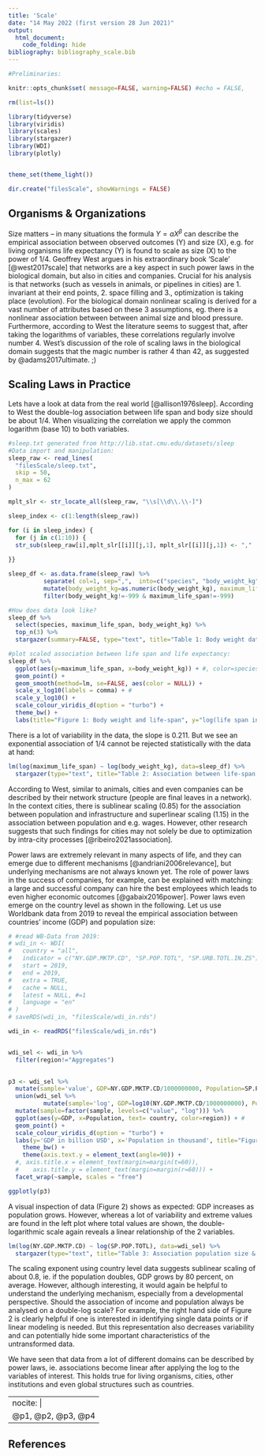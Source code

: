 ```yaml
---
title: 'Scale'
date: "14 May 2022 (first version 28 Jun 2021)"
output: 
  html_document:
    code_folding: hide
bibliography: bibliography_scale.bib
---
```



```r

#Preliminaries:

knitr::opts_chunk$set( message=FALSE, warning=FALSE) #echo = FALSE,

rm(list=ls())

library(tidyverse)
library(viridis)
library(scales)
library(stargazer)
library(WDI)
library(plotly)


theme_set(theme_light())

dir.create("filesScale", showWarnings = FALSE)


```

## Organisms & Organizations

Size matters -- in many situations the formula $Y=aX^\beta$ can describe the empirical association between observed outcomes (Y) and size (X), e.g. for living organisms life expectancy (Y) is found to scale as size (X) to the power of 1/4. Geoffrey West argues in his extraordinary book 'Scale' [@west2017scale] that networks are a key aspect in such power laws in the biological domain, but also in cities and companies. Crucial for his analysis is that networks (such as vessels in animals, or pipelines in cities) are 1. invariant at their end points, 2. space filling and 3., optimization is taking place (evolution). For the biological domain nonlinear scaling is derived for a vast number of attributes based on these 3 assumptions, eg. there is a nonlinear association between between animal size and blood pressure. Furthermore, according to West the literature seems to suggest that, after taking the logarithms of variables, these correlations regularly involve number 4. West's discussion of the role of scaling laws in the biological domain suggests that the magic number is rather 4 than 42, as suggested by @adams2017ultimate. ;)

## Scaling Laws in Practice

Lets have a look at data from the real world [@allison1976sleep]. According to West the double-log association between life span and body size should be about 1/4. When visualizing the correlation we apply the common logarithm (base 10) to both variables.

```r
#sleep.txt generated from http://lib.stat.cmu.edu/datasets/sleep
#Data import and manipulation:
sleep_raw <- read_lines(
  "filesScale/sleep.txt",
  skip = 50,
  n_max = 62
)

mplt_slr <- str_locate_all(sleep_raw, "\\s[\\d\\.\\-]") 

sleep_index <- c(1:length(sleep_raw))  

for (i in sleep_index) {
  for (j in c(1:10)) {
  str_sub(sleep_raw[i],mplt_slr[[i]][j,1], mplt_slr[[i]][j,1]) <- ","
  
}}

sleep_df <- as.data.frame(sleep_raw) %>%
          separate( col=1, sep=",",  into=c("species", "body_weight_kg", "brain_weight_g", "hrs_slow_wave_sleep", "hrs_paradoxical_sleep", "hrs_total_sleep", "maximum_life_span", "gestation_time", "predation_index", "sleeping_exp._index", "overall_danger_index")) %>%
          mutate(body_weight_kg=as.numeric(body_weight_kg), maximum_life_span=as.numeric(maximum_life_span)) %>% 
          filter(body_weight_kg!=-999 & maximum_life_span!=-999)        

#How does data look like?
sleep_df %>%
  select(species, maximum_life_span, body_weight_kg) %>%
  top_n(3) %>%
  stargazer(summary=FALSE, type="text", title="Table 1: Body weight data")

#plot scaled association between life span and life expectancy:
sleep_df %>%
  ggplot(aes(y=maximum_life_span, x=body_weight_kg)) + #, color=species
  geom_point() +
  geom_smooth(method=lm, se=FALSE, aes(color = NULL)) +
  scale_x_log10(labels = comma) + #
  scale_y_log10() +
  scale_colour_viridis_d(option = "turbo") +
  theme_bw() +
  labs(title="Figure 1: Body weight and life-span", y="log(life span in years)", x="log(body weight in kg)")

```

There is a lot of variability in the data, the slope is 0.211. But we see an exponential association of 1/4 cannot be rejected statistically with the data at hand:

```r
lm(log(maximum_life_span) ~ log(body_weight_kg), data=sleep_df) %>%
  stargazer(type="text", title="Table 2: Association between life-span & body weight", align=TRUE, ci=TRUE)

```

According to West, similar to animals, cities and even companies can be described by their network structure (people are final leaves in a network). In the context cities, there is sublinear scaling (0.85) for the association between population and infrastructure and superlinear scaling (1.15) in the association between population and e.g. wages. However, other research suggests that such findings for cities may not solely be due to optimization by intra-city processes [@ribeiro2021association]. 

Power laws are extremely relevant in many aspects of life, and they can emerge due to different mechanisms [@andriani2006relevance], but underlying mechanisms are not always known yet. 
The role of power laws in the success of companies, for example, can be explained with matching: a large and successful company can hire the best employees which leads to even higher economic outcomes [@gabaix2016power]. Power laws even emerge on the country level as shown in the following. Let us use Worldbank data from 2019 to reveal the empirical association between countries' income (GDP) and population size:  

```r

# #read WB-Data from 2019:
# wdi_in <- WDI(
#   country = "all",
#   indicator = c("NY.GDP.MKTP.CD", "SP.POP.TOTL", "SP.URB.TOTL.IN.ZS"),
#   start = 2019,
#   end = 2019,
#   extra = TRUE,
#   cache = NULL,
#   latest = NULL, #=1 
#   language = "en"
# )
# saveRDS(wdi_in, "filesScale/wdi_in.rds")

wdi_in <- readRDS("filesScale/wdi_in.rds")


wdi_sel <- wdi_in %>%
  filter(region!="Aggregates")

  
p3 <- wdi_sel %>%
  mutate(sample='value', GDP=NY.GDP.MKTP.CD/1000000000, Population=SP.POP.TOTL/1000) %>%
  union(wdi_sel %>%
          mutate(sample='log', GDP=log10(NY.GDP.MKTP.CD/1000000000), Population=log10(SP.POP.TOTL/1000))) %>% 
  mutate(sample=factor(sample, levels=c("value", "log"))) %>%
  ggplot(aes(y=GDP, x=Population, text= country, color=region)) + #
  geom_point() +
  scale_colour_viridis_d(option = "turbo") +
  labs(y='GDP in billion USD', x='Population in thousand', title="Figure 2: Association between GDP and population size") +
    theme_bw() +
    theme(axis.text.y = element_text(angle=90)) +
  #, axis.title.x = element_text(margin=margin(t=60)), 
  #    axis.title.y = element_text(margin=margin(r=60))) +
  facet_wrap(~sample, scales = "free") 

ggplotly(p3)

```

A visual inspection of data (Figure 2) shows as expected: GDP increases as population grows. However, whereas a lot of variability and extreme values are found in the left plot where total values are shown, the double-logarithmic scale again reveals a linear relationship of the 2 variables.

```r
lm(log(NY.GDP.MKTP.CD) ~ log(SP.POP.TOTL), data=wdi_sel) %>%
  stargazer(type="text", title="Table 3: Association population size & GDP", align=TRUE, ci=TRUE)
```

The scaling exponent using country level data suggests sublinear scaling of about 0.8, ie. if the population doubles, GDP grows by 80 percent, on average. However, although interesting, it would again be helpful to understand the underlying mechanism, especially from a developmental perspective. Should the association of income and population always be analysed on a double-log scale? For example, the right hand side of Figure 2 is clearly helpful if one is interested in identifying single data points or if linear modeling is needed. But this representation also decreases variability and can potentially hide some important characteristics of the untransformed data. 

We have seen that data from a lot of different domains can be described by power laws, ie. associations become linear after applying the log to the variables of interest. This holds true for living organisms, cities, other institutions and even global structures such as countries.

---
nocite: |
  @p1, @p2, @p3, @p4
---


## References